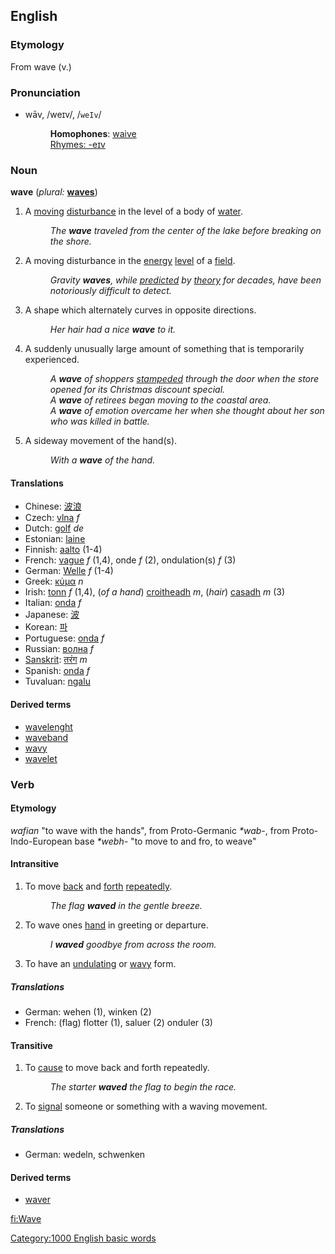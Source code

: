 {{wikipedia}}
==English==

===Etymology===
From wave (v.)

===Pronunciation===
*wāv, /weɪv/, /<tt>weIv</tt>/
*:'''Homophones''': [[waive]]
*:[[Rhymes:English:-eɪv|Rhymes: -eɪv]]

===Noun===
'''wave''' (''plural:'' '''[[waves]]''')
# A [[moving]] [[disturbance]] in the level of a body of [[water]].
#: ''The '''wave''' traveled from the center of the lake before breaking on the shore.''
# {{physics}} A moving disturbance in the [[energy]] [[level]] of a [[field]].
#: ''Gravity '''waves''', while [[predicted]] by [[theory]] for decades, have been notoriously difficult to detect.''
# A shape which alternately curves in opposite directions.
#: ''Her hair had a nice '''wave''' to it.''
# A suddenly unusually large amount of something that is temporarily experienced.
#:''A '''wave''' of shoppers [[stampede]]d through the door when the store opened for its Christmas discount special.''
#:''A '''wave''' of retirees began moving to the coastal area.''
#:''A '''wave''' of emotion overcame her when she thought about her son who was killed in battle.''
#A sideway movement of the hand(s).
#:''With a '''wave''' of the hand.''

====Translations====
*Chinese: [[波浪]]
*Czech: [[vlna]] ''f''
*Dutch: [[golf]] ''de''
*Estonian: [[laine]]
*Finnish: [[aalto]] (1-4)
*French: [[vague]] ''f'' (1,4), onde ''f'' (2), ondulation(s) ''f'' (3)
*German: [[Welle]] ''f'' (1-4)
*Greek: [[κύμα]] ''n''
*Irish: [[tonn]] ''f'' (1,4), (''of a hand'') [[croitheadh]] ''m'', (''hair'') [[casadh]] ''m'' (3)
*Italian: [[onda]] ''f''
*Japanese: [[波]]
*Korean: [[파]]
*Portuguese: [[onda]] ''f''
*Russian: [[волна]] ''f''
*[[Sanskrit]]: [[तरंग]] ''m''
*Spanish: [[onda]] ''f''
*Tuvaluan: [[ngalu]]

====Derived terms====
*[[wavelenght]]
*[[waveband]]
*[[wavy]]
*[[wavelet]]

===Verb===
{{en-infl-reg-vowel|wav|e}}

====Etymology====
{{OE.}} ''wafian'' "to wave with the hands", from Proto-Germanic ''*wab-'', from Proto-Indo-European base ''*webh-'' "to move to and fro, to weave"

====Intransitive====
# To move [[back]] and [[forth]] [[repeatedly]].
#: ''The flag '''waved''' in the gentle breeze.''
# To wave ones [[hand]] in greeting or departure.
#: ''I '''waved''' goodbye from across the room.''
#To have an [[undulating]] or [[wavy]] form.

=====Translations=====
*German: wehen (1), winken (2)
*French: (flag) flotter (1), saluer (2) onduler (3)

====Transitive====
# To [[cause]] to move back and forth repeatedly.
#: ''The starter '''waved''' the flag to begin the race.''
#To [[signal]] someone or something with a waving movement.

=====Translations=====
*German: wedeln, schwenken

====Derived terms====
*[[waver]]

[[Category:1000 English basic words]]
[[fi:Wave]]